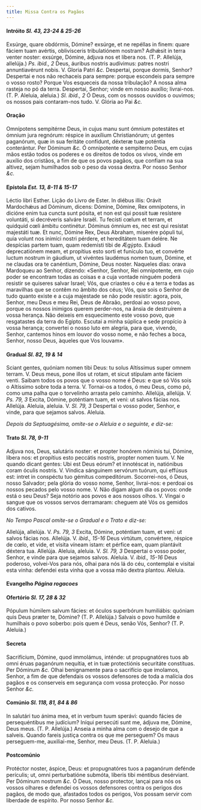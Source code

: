 ```yaml
---
title: Missa Contra os Pagãos
---
```


#### Intróito <em>Sl. 43, 23-24 & 25-26</em>

<div class="grid grid-cols-2 gap-5">
  <span class="text-justify">
    Exsúrge, quare obdórmis, Dómine? exsúrge, et ne repéllas in finem: quare
    fáciem tuam avértis, oblivísceris tribulatiónem nostram? Adhǽsit in terra
    venter noster: exsúrge, Dómine, ádjuva nos et líbera nos. (T. P. Allelúja,
    allelúja.) <em>Ps. ibid., 2</em> Deus, áuribus nostris audívimus: patres
    nostri annuntiavérunt nobis. V. Gloria Patri <em>&c.</em>
  </span>
  <span class="text-justify">
    Despertai, porque dormis, Senhor? Despertai e nos não rechaceis para sempre:
    porque escondeis para sempre o vosso rosto? Porque Vos esqueceis da nossa
    tribulação? A nossa alma rasteja no pó da terra. Despertai, Senhor; vinde em
    nosso auxílio; livrai-nos. (T. P. Aleluia, aleluia.) <em>Sl. ibid., 2</em> Ó
    Deus, com os nossos ouvidos o ouvimos; os nossos pais contaram-nos tudo. V.
    Glória ao Pai <em>&c.</em>
  </span>
</div>

#### Oração

<div class="grid grid-cols-2 gap-5">
  <span class="text-justify">
    Omnípotens sempitérne Deus, in cujus manu sunt ómnium potestátes et ómnium
    jura regnórum: réspice in auxílium Christianórum; ut gentes paganórum, quæ
    in sua feritáte confídunt, déxteræ tuæ poténtia conterántur. Per Dóminum
    <em>&c.</em>
  </span>
  <span class="text-justify">
    Ó omnipotente e sempiterno Deus, em cujas mãos estão todos os poderes e os
    direitos de todos os vivos, vinde em auxílio dos cristãos, a fim de que os
    povos pagãos, que confiam na sua altivez, sejam humilhados sob o peso da
    vossa dextra. Por nosso Senhor <em>&c.</em>
  </span>
</div>

#### Epístola <em>Est. 13, 8-11 & 15-17</em>

<div class="grid grid-cols-2 gap-5">
  <span class="text-justify">Léctio libri Esther.</span>
  <span class="text-justify">Lição do Livro de Ester.</span>
  <span class="text-justify">
    In diébus illis: Orávit Mardochǽus ad Dóminum, dicens: Dómine, Dómine, Rex
    omnípotens, in dicióne enim tua cuncta sunt pósita, et non est qui possit
    tuæ resístere voluntáti, si decréveris salváre Israël. Tu fecísti cœlum et
    terram, et quidquid cœli ámbitu continétur. Dóminus ómnium es, nec est qui
    resístat majestáti tuæ. Et nunc, Dómine Rex, Deus Abraham, miserére pópuli
    tui, quia volunt nos inimíci nostri pérdere, et hereditátem tuam delére. Ne
    despícias partem tuam, quam redemísti tibi de Ægýpto. Exáudi deprecatiónem
    meam, et propítius esto sorti et funículo tuo, et convérte luctum nostrum in
    gáudium, ut vivéntes laudémus nomen tuum, Dómine, et ne claudas ora te
    canéntium, Dómine, Deus noster.
  </span>
  <span class="text-justify">
    Naqueles dias: orava Mardoqueu ao Senhor, dizendo: «Senhor, Senhor, Rei
    omnipotente, em cujo poder se encontram todas as coisas e a cuja vontade
    ninguém poderá resistir se quiseres salvar Israel; Vós, que criastes o céu e
    a terra e todas as maravilhas que se contêm no âmbito dos céus; Vós, que
    sois o Senhor de tudo quanto existe e a cuja majestade se não pode resistir:
    agora, pois, Senhor, meu Deus e meu Rei, Deus de Abraão, perdoai ao vosso
    povo, porque os nossos inimigos querem perder-nos, na ânsia de destruírem a
    vossa herança. Não deixeis em esquecimento este vosso povo, que resgatastes
    da terra do Egipto. Escutai a minha súplica e sede propício à vossa herança;
    convertei o nosso luto em alegria, para que, vivendo, Senhor, cantemos hinos
    em louvor do vosso nome, e não feches a boca, Senhor, nosso Deus, àqueles
    que Vos louvam».
  </span>
</div>

#### Gradual <em>Sl. 82, 19 & 14</em>

<div class="grid grid-cols-2 gap-5">
  <span class="text-justify">
    Sciant gentes, quóniam nomen tibi Deus: tu solus Altíssimus super omnem
    terram. V. Deus meus, pone illos ut rotam, et sicut stípulam ante fáciem
    venti.
  </span>
  <span class="text-justify">
    Saibam todos os povos que o vosso nome é Deus: e que só Vós sois o Altíssimo
    sobre toda a terra. V. Tornai-os a todos, ó meu Deus, como pó, como uma
    palha que o torvelinho arrasta pelo caminho.
  </span>
  <span class="text-justify">
    Allelúja, allelúja. V. <em>Ps. 79, 3</em> Excita, Dómine, poténtiam tuam, et
    veni: ut salvos fácias nos. Allelúja.
  </span>
  <span class="text-justify">
    Aleluia, aleluia. V. <em>Sl. 79, 3</em> Despertai o vosso poder, Senhor, e
    vinde, para que sejamos salvos. Aleluia.
  </span>
</div>

<em>Depois da Septuagésima, omite-se o Aleluia e o seguinte, e diz-se:</em>

#### Trato <em>Sl. 78, 9-11</em>

<div class="grid grid-cols-2 gap-5">
  <span class="text-justify">
    Adjuva nos, Deus, salutáris noster: et propter honórem nóminis tui, Dómine,
    líbera nos: et propítius esto peccátis nostris, propter nomen tuum. V. Ne
    quando dicant gentes: Ubi est Deus eórum? et innotéscat in, natiónibus coram
    óculis nostris. V. Víndica sánguinem servórum tuórum, qui effúsus est:
    intret in conspéctu tuo gémitus compeditórum.
  </span>
  <span class="text-justify">
    Socorrei-nos, ó Deus, nosso Salvador; pela glória do vosso nome, Senhor,
    livrai-nos: e perdoai os nossos pecados pelo vosso nome. V. Não digam algum
    dia os povos: onde está o seu Deus? Seja notório aos povos e aos nossos
    olhos. V. Vingai o sangue que os vossos servos derramaram: cheguem até Vós
    os gemidos dos cativos.
  </span>
</div>

<em>No Tempo Pascal omite-se o Gradual e o Trato e diz-se:</em>

<div class="grid grid-cols-2 gap-5">
  <span class="text-justify">
    Allelúja, allelúja. V. <em>Ps. 79, 3</em> Excita, Dómine, poténtiam tuam, et
    veni: ut salvos fácias nos. Allelúja. V. <em>ibid., 15-16</em> Deus
    virtútum, convértere, réspice de cœlo, et vide, et vísita víneam istam: et
    pérfice eam, quam plantávit déxtera tua. Allelúja.
  </span>
  <span class="text-justify">
    Aleluia, aleluia. V. <em>Sl. 79, 3</em> Despertai o vosso poder, Senhor, e
    vinde para que sejamos salvos. Aleluia. V. <em>ibid., 15-16</em> Deus
    poderoso, volvei-Vos para nós, olhai para nós lá do céu, contemplai e
    visitai esta vinha: defendei esta vinha que a vossa mão dextra plantou.
    Aleluia.
  </span>
</div>

#### Evangelho <em>Página rogacoes</em>

#### Ofertório <em>Sl. 17, 28 & 32</em>

<div class="grid grid-cols-2 gap-5">
  <span class="text-justify">
    Pópulum húmilem salvum fácies: et óculos superbórum humiliábis: quóniam quis
    Deus præter te, Dómine? (T. P. Allelúja.)
  </span>
  <span class="text-justify">
    Salvais o povo humilde e humilhais o povo soberbo: pois quem é Deus, senão
    Vós, Senhor? (T. P. Aleluia.)
  </span>
</div>

#### Secreta

<div class="grid grid-cols-2 gap-5">
  <span class="text-justify">
    Sacrifícium, Dómine, quod immolámus, inténde: ut propugnatóres tuos ab omni
    éruas paganórum nequítia, et in tuæ protectiónis securitáte constítuas. Per
    Dóminum <em>&c.</em>
  </span>
  <span class="text-justify">
    Olhai benignamente para o sacrifício que imolamos, Senhor, a fim de que
    defendais os vossos defensores de toda a malícia dos pagãos e os conserveis
    em segurança com vossa protecção. Por nosso Senhor <em>&c.</em>
  </span>
</div>

#### Comúnio <em>Sl. 118, 81, 84 & 86</em>

<div class="grid grid-cols-2 gap-5">
  <span class="text-justify">
    In salutári tuo ánima mea, et in verbum tuum sperávi: quando fácies de
    persequéntibus me judícium? Iníqui persecúti sunt me, ádjuva me, Dómine,
    Deus meus. (T. P. Allelúja.)
  </span>
  <span class="text-justify">
    Anseia a minha alma com o desejo de que a salveis. Quando fareis justiça
    contra os que me perseguem? Os maus perseguem-me, auxiliai-me, Senhor, meu
    Deus. (T. P. Aleluia.)
  </span>
</div>

#### Postcomúnio

<div class="grid grid-cols-2 gap-5">
  <span class="text-justify">
    Protéctor noster, áspice, Deus: et propugnatóres tuos a paganórum defénde
    perículis; ut, omni perturbatióne submóta, líberis tibi méntibus desérviant.
    Per Dóminum nostrum <em>&c.</em>
  </span>
  <span class="text-justify">
    Ó Deus, nosso protector, lançai para nós os vossos olhares e defendei os
    vossos defensores contra os perigos dos pagãos, de modo que, afastados todos
    os perigos, Vos possam servir com liberdade de espírito. Por nosso Senhor
    <em>&c.</em>
  </span>
</div>
